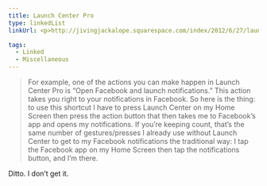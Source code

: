 ```yaml
---
title: Launch Center Pro
type: linkedList
linkUrl: <p>http://jivingjackalope.squarespace.com/index/2012/6/27/launch-center-pro-solves-a-problem-i-dont-have-on-my-iphone.html</p>

tags:
  - Linked
  - Miscellaneous
---
```


> For example, one of the actions you can make happen in Launch Center Pro is “Open Facebook and launch notifications.” This action takes you right to your notifications in Facebook. So here is the thing: to use this shortcut I have to press Launch Center on my Home Screen then press the action button that then takes me to Facebook’s app and opens my notifications. If you’re keeping count, that’s the same number of gestures/presses I already use without Launch Center to get to my Facebook notifications the traditional way: I tap the Facebook app on my Home Screen then tap the notifications button, and I’m there.

Ditto. I don’t get it.
